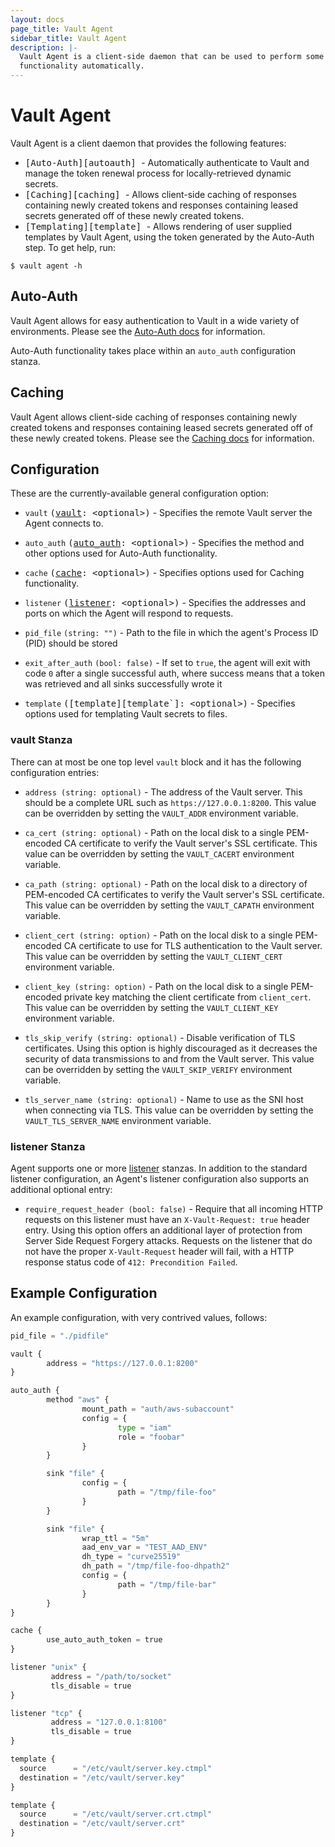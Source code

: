 ```yaml
---
layout: docs
page_title: Vault Agent
sidebar_title: Vault Agent
description: |-
  Vault Agent is a client-side daemon that can be used to perform some Vault
  functionality automatically.
---
```


# Vault Agent

Vault Agent is a client daemon that provides the following features:

- <tt>
    [Auto-Auth][autoauth]
  </tt> - Automatically authenticate to Vault and manage the token renewal process for locally-retrieved dynamic secrets.
- <tt>
    [Caching][caching]
  </tt> - Allows client-side caching of responses containing newly created tokens and responses containing leased secrets generated off of these newly created tokens.
- <tt>
    [Templating][template]
  </tt> - Allows rendering of user supplied templates by Vault Agent, using the token generated by the Auto-Auth step.
  To get help, run:

```text
$ vault agent -h
```

## Auto-Auth

Vault Agent allows for easy authentication to Vault in a wide variety of
environments. Please see the [Auto-Auth docs][autoauth]
for information.

Auto-Auth functionality takes place within an `auto_auth` configuration stanza.

## Caching

Vault Agent allows client-side caching of responses containing newly created tokens
and responses containing leased secrets generated off of these newly created tokens.
Please see the [Caching docs][caching] for information.

## Configuration

These are the currently-available general configuration option:

- `vault` <tt>([vault][vault]: \<optional\>)</tt> - Specifies the remote Vault server the Agent connects to.

- `auto_auth` <tt>([auto_auth][autoauth]: \<optional\>)</tt> - Specifies the method and other options used for Auto-Auth functionality.

- `cache` <tt>([cache][caching]: \<optional\>)</tt> - Specifies options used for Caching functionality.

- `listener` <tt>([listener][listener]: \<optional\>)</tt> - Specifies the addresses and ports on which the Agent will respond to requests.

- `pid_file` `(string: "")` - Path to the file in which the agent's Process ID
  (PID) should be stored

- `exit_after_auth` `(bool: false)` - If set to `true`, the agent will exit
  with code `0` after a single successful auth, where success means that a
  token was retrieved and all sinks successfully wrote it

- `template` <tt>([template][template`]: \<optional\>)</tt> - Specifies options used for templating Vault secrets to files.

### vault Stanza

There can at most be one top level `vault` block and it has the following
configuration entries:

- `address (string: optional)` - The address of the Vault server. This should
  be a complete URL such as `https://127.0.0.1:8200`. This value can be
  overridden by setting the `VAULT_ADDR` environment variable.

- `ca_cert (string: optional)` - Path on the local disk to a single PEM-encoded
  CA certificate to verify the Vault server's SSL certificate. This value can
  be overridden by setting the `VAULT_CACERT` environment variable.

- `ca_path (string: optional)` - Path on the local disk to a directory of
  PEM-encoded CA certificates to verify the Vault server's SSL certificate.
  This value can be overridden by setting the `VAULT_CAPATH` environment
  variable.

- `client_cert (string: option)` - Path on the local disk to a single
  PEM-encoded CA certificate to use for TLS authentication to the Vault server.
  This value can be overridden by setting the `VAULT_CLIENT_CERT` environment
  variable.

- `client_key (string: option)` - Path on the local disk to a single
  PEM-encoded private key matching the client certificate from `client_cert`.
  This value can be overridden by setting the `VAULT_CLIENT_KEY` environment
  variable.

- `tls_skip_verify (string: optional)` - Disable verification of TLS
  certificates. Using this option is highly discouraged as it decreases the
  security of data transmissions to and from the Vault server. This value can
  be overridden by setting the `VAULT_SKIP_VERIFY` environment variable.

- `tls_server_name (string: optional)` - Name to use as the SNI host when
  connecting via TLS. This value can be overridden by setting the
  `VAULT_TLS_SERVER_NAME` environment variable.

### listener Stanza

Agent supports one or more [listener][listener_main] stanzas. In addition to
the standard listener configuration, an Agent's listener configuration also
supports an additional optional entry:

- `require_request_header (bool: false)` - Require that all incoming HTTP
  requests on this listener must have an `X-Vault-Request: true` header entry.
  Using this option offers an additional layer of protection from Server Side
  Request Forgery attacks. Requests on the listener that do not have the proper
  `X-Vault-Request` header will fail, with a HTTP response status code of `412: Precondition Failed`.

## Example Configuration

An example configuration, with very contrived values, follows:

```python
pid_file = "./pidfile"

vault {
        address = "https://127.0.0.1:8200"
}

auto_auth {
        method "aws" {
                mount_path = "auth/aws-subaccount"
                config = {
                        type = "iam"
                        role = "foobar"
                }
        }

        sink "file" {
                config = {
                        path = "/tmp/file-foo"
                }
        }

        sink "file" {
                wrap_ttl = "5m"
                aad_env_var = "TEST_AAD_ENV"
                dh_type = "curve25519"
                dh_path = "/tmp/file-foo-dhpath2"
                config = {
                        path = "/tmp/file-bar"
                }
        }
}

cache {
        use_auto_auth_token = true
}

listener "unix" {
         address = "/path/to/socket"
         tls_disable = true
}

listener "tcp" {
         address = "127.0.0.1:8100"
         tls_disable = true
}

template {
  source      = "/etc/vault/server.key.ctmpl"
  destination = "/etc/vault/server.key"
}

template {
  source      = "/etc/vault/server.crt.ctmpl"
  destination = "/etc/vault/server.crt"
}
```

[vault]: /docs/agent#vault-stanza
[autoauth]: /docs/agent/autoauth
[caching]: /docs/agent/caching
[template]: /docs/agent/template
[listener]: /docs/agent#listener-stanza
[listener_main]: /docs/configuration/listener/tcp
